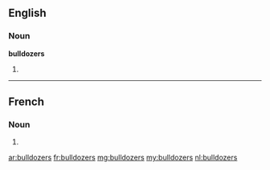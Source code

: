 ==English==

===Noun===
'''bulldozers'''

# {{plural of|bulldozer}}

----

==French==

===Noun===
{{head|fr|plural}} {{m|p}}

# {{plural of|bulldozer|lang=fr}}

[[ar:bulldozers]]
[[fr:bulldozers]]
[[mg:bulldozers]]
[[my:bulldozers]]
[[nl:bulldozers]]